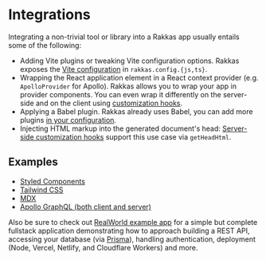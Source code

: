 # Integrations

Integrating a non-trivial tool or library into a Rakkas app usually entails some of the following:

- Adding Vite plugins or tweaking Vite configuration options. Rakkas exposes the [Vite configuration](./configuration-options#vite) in `rakkas.config.{js,ts}`.
- Wrapping the React application element in a React context provider (e.g. `ApolloProvider` for Apollo). Rakkas allows you to wrap your app in provider components. You can even wrap it differently on the server-side and on the client using [customization hooks](./customization-hooks).
- Applying a Babel plugin. Rakkas already uses Babel, you can add more plugins [in your configuration](./configuration-options#babel).
- Injecting HTML markup into the generated document's head: [Server-side customization hooks](./customization-hooks#server-side) support this use case via `getHeadHtml`.

## Examples

- [Styled Components](https://github.com/rakkasjs/rakkasjs/tree/main/examples/styled-components)
- [Tailwind CSS](https://github.com/rakkasjs/rakkasjs/tree/main/examples/tailwind)
- [MDX](https://github.com/rakkasjs/rakkasjs/tree/main/examples/mdx)
- [Apollo GraphQL (both client and server)](https://github.com/rakkasjs/rakkasjs/tree/main/examples/apollo)

Also be sure to check out [RealWorld example app](https://github.com/rakkasjs/rakkas-realworld) for a simple but complete fullstack application demonstrating how to approach building a REST API, accessing your database (via [Prisma](https://www.prisma.io)), handling authentication, deployment (Node, Vercel, Netlify, and Cloudflare Workers) and more.
